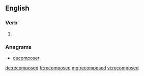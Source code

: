 ==English==

===Verb===
{{head|en}}

# {{en-past of|recompose}}

===Anagrams===
* [[decomposer#English|decomposer]]

[[de:recomposed]]
[[fr:recomposed]]
[[mg:recomposed]]
[[vi:recomposed]]